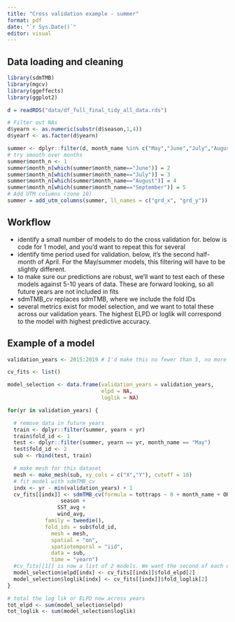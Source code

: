 ```yaml
---
title: "Cross validation example - summer"
format: pdf
date: "`r Sys.Date()`"
editor: visual
---
```


## Data loading and cleaning

```r
library(sdmTMB)
library(mgcv)
library(ggeffects)
library(ggplot2)

d = readRDS("data/df_full_final_tidy_all_data.rds")

# Filter out NAs
d$yearn <- as.numeric(substr(d$season,1,4))
d$yearf <- as.factor(d$yearn)

summer <- dplyr::filter(d, month_name %in% c("May","June","July","August","September"))
# try smooth over months
summer$month_n <- 1
summer$month_n[which(summer$month_name=="June")] = 2
summer$month_n[which(summer$month_name=="July")] = 3
summer$month_n[which(summer$month_name=="August")] = 4
summer$month_n[which(summer$month_name=="September")] = 5
# Add UTM columns (zone 10)
summer = add_utm_columns(summer, ll_names = c("grd_x", "grd_y"))
```

## Workflow

-   identify a small number of models to do the cross validation for. below is code for 1 model, and you'd want to repeat this for several
-   identify time period used for validation. below, it's the second half-month of April. For the May/summer models, this filtering will have to be slightly different.
-   to make sure our predictions are robust, we'll want to test each of these models against 5-10 years of data. These are forward looking, so all future years are not included in fits
-   sdmTMB_cv replaces sdmTMB, where we include the fold IDs
-   several metrics exist for model selection, and we want to total these across our validation years. The highest ELPD or loglik will correspond to the model with highest predictive accuracy.

## Example of a model

```r
validation_years <- 2015:2019 # I'd make this no fewer than 5, no more than 10

cv_fits <- list()

model_selection <- data.frame(validation_years = validation_years,
                              elpd = NA,
                              loglik = NA)

for(yr in validation_years) {

  # remove data in future years
  train <- dplyr::filter(summer, yearn < yr)
  train$fold_id <- 1
  test <- dplyr::filter(summer, yearn == yr, month_name == "May")
  test$fold_id <- 2
  sub <- rbind(test, train)

  # make mesh for this dataset
  mesh <- make_mesh(sub, xy_cols = c("X","Y"), cutoff = 10)
  # fit model with sdmTMB_cv
  indx <- yr - min(validation_years) + 1
  cv_fits[[indx]] <- sdmTMB_cv(formula = tottraps ~ 0 + month_name + OR_WA_waters +
                 season + 
                SST_avg + 
                wind_avg, 
            family = tweedie(),
            fold_ids = sub$fold_id,
              mesh = mesh,
              spatial = "on",
              spatiotemporal = "iid",
              data = sub,
              time = "yearn")
  #cv_fits[[1]] is now a list of 2 models. We want the second of each of these, 
  model_selection$elpd[indx] <- cv_fits[[indx]]$fold_elpd[2]
  model_selection$loglik[indx] <- cv_fits[[indx]]$fold_loglik[2]
}

# total the log lik or ELPD now across years
tot_elpd <- sum(model_selection$elpd)
tot_loglik <- sum(model_selection$loglik)

```
